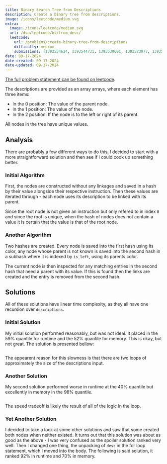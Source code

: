 ```yaml
---
title: Binary Search Tree from Descriptions
description: Create a binary tree from descriptions.
image: /icons/leetcode/medium.svg
extra:
  image: /icons/leetcode/medium.svg
  url: /dsa/leetcode/bt/from_desc/
  leetcode:
    url: /problems/create-binary-tree-from-descriptions
    difficulty: medium
    submissions: [1393554624, 1393544731, 1393539601, 1393523977, 1393503518, 1393461880]
date: 09-17-2024
date-created: 09-17-2024
date-updated: 09-17-2024
---
```



[The full problem statement can be found on leetcode](https://leetcode.com/problems/create-binary-tree-from-descriptions/description/?envType=daily-question&envId=2024-09-16).

The descriptions are provided as an array arrays, where each element has three 
items:

- In the 0 position: The value of the parent node.
- In the 1 position: The value of the node.
- In the 2 position: If the node is to the left or right of its parent.

All nodes in the tree have unique values. 


## Analysis

There are probably a few different ways to do this, I decided to start with a 
more straightforward solution and then see if I could cook up something better.


### Initial Algorithm

First, the nodes are constructed without any linkages and saved in a hash by 
their value alongside their respective instruction. Then these values are 
iterated through - each node uses its description to be linked with its parent.

Since the root node is not given an instruction but only refered to in index 
`0` and since the root is unique, when the hash of nodes does not contain a 
value it is certain that the value is that of the root node.


### Another Algorithm

Two hashes are created. Every node is saved into the first hash using its 
color, any node whose parent is not known is saved into the second hash in a
subhash where it is indexed by ``is_left``, using its parents color.

The current node is then inspected for any matching entries in the second hash 
that need a parent with its value. If this is found then the links are created 
and the entry is removed from the second hash.


## Solutions

All of these solutions have linear time complexity, as they all have one 
recursion over ``descriptions``.


### Initial Solution

My initial solution performed reasonably, but was not ideal. It placed in the 
$59\%$ quantile for runtime and the $52\%$ quantile for memory. This is okay, 
but not great. The solution is presented bellow:

```.python
```

The appearent reason for this slowness is that there are two loops of 
approximately the size of the descriptions input.


### Another Solution

My second solution performed worse in runtime at the $40\%$ quantile but 
excellently in memory in the $98\%$ quantile.

```.python
```

The speed tradeoff is likely the result of all of the logic in the loop.


### Yet Another Solution

I decided to take a look at some other solutions and saw that some created both 
nodes when neither existed. It turns out that this solution was about as good 
as the above - I was very confused as the spoiler solution ranked very well. 
Then I changed one thing, the unpacking of ``desc`` in the for loop statement, 
which I moved into the body. The following is said solution, it ranked $92\%$ in 
runtime and $70\%$ in memory.

```.python
```
